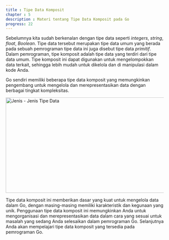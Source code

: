 ```yaml
---
title : Tipe Data Komposit
chapter : 5
description : Materi tentang Tipe Data Komposit pada Go
progress: 22
---
```


Sebelumnya kita sudah berkenalan dengan tipe data seperti *integers*, 
*string*, *float*, *Boolean*. Tipe data tersebut merupakan tipe data umum yang 
berada pada sebuah pemrograman tipe data ini juga disebut tipe data 
*primitif*. Dalam pemrograman, tipe komposit adalah tipe data yang terdiri 
dari tipe data umum. Tipe komposit ini dapat digunakan untuk 
mengelompokkan data terkait, sehingga lebih mudah untuk dikelola dan di 
manipulasi dalam kode Anda.

Go sendiri memiliki beberapa tipe data komposit yang memungkinkan 
pengembang untuk mengelola dan merepresentasikan data dengan 
berbagai tingkat kompleksitas.

<Image
  src="/content/bab-5-1.webp"
  width="618"
  height="304"
  alt="Jenis - Jenis Tipe Data"
/>

Tipe data komposit ini memberikan dasar yang kuat untuk mengelola data 
dalam Go, dengan masing-masing memiliki karakteristik dan kegunaan 
yang unik. Penggunaan tipe data komposit ini memungkinkan Anda untuk 
mengorganisasi dan merepresentasikan data dalam cara yang sesuai untuk 
masalah yang sedang Anda selesaikan dalam pemrograman Go.
Selanjutnya Anda akan mempelajari tipe data komposit yang tersedia pada 
pemrograman Go.
